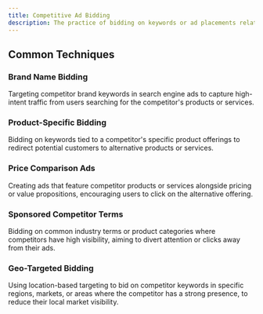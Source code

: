 ```yaml
---
title: Competitive Ad Bidding
description: The practice of bidding on keywords or ad placements related to a competitor’s brand, products, or services in order to drive traffic to one's own ads, often competing directly with the competitor’s advertising efforts.
---
```


## Common Techniques

### Brand Name Bidding  
Targeting competitor brand keywords in search engine ads to capture high-intent traffic from users searching for the competitor's products or services.

### Product-Specific Bidding  
Bidding on keywords tied to a competitor's specific product offerings to redirect potential customers to alternative products or services.

### Price Comparison Ads  
Creating ads that feature competitor products or services alongside pricing or value propositions, encouraging users to click on the alternative offering.

### Sponsored Competitor Terms  
Bidding on common industry terms or product categories where competitors have high visibility, aiming to divert attention or clicks away from their ads.

### Geo-Targeted Bidding  
Using location-based targeting to bid on competitor keywords in specific regions, markets, or areas where the competitor has a strong presence, to reduce their local market visibility.

